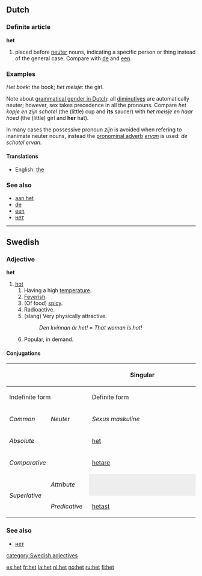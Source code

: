 ==Dutch==
===Definite article===
'''het'''

# placed before [[neuter]] nouns, indicating a specific person or thing instead of the general case. Compare with [[de]] and [[een]].

=== Examples === 

''Het boek'': the book; ''het meisje'': the girl.

Note about [[grammatical gender in Dutch]]: all [[diminutive|diminutives]] are automatically neuter; however, sex takes precedence in all the pronouns. Compare ''het kopje en zijn schotel'' (the (little) cup and '''its''' saucer) with ''het meisje en haar hoed'' (the (little) girl and '''her''' hat).

In many cases the possessive pronoun ''zijn'' is avoided when refering to inanimate neuter nouns, instead the [[pronominal adverb]] ''[[ervan]]'' is used: ''de schotel ervan''.

==== Translations ====
*English: [[the]]

===See also===
*[[aan het]]
*[[de]]
*[[een]]
*[[нет]]<!-- cyrillic homograph -->

----

==Swedish==
===Adjective===
'''het'''

#[[hot]]
## Having a high [[temperature]].
## [[Feverish]].
## (Of food) [[spicy]].
## Radioactive.
## (slang) Very physically attractive.
##: ''Den kvinnan är het!'' = ''That woman is hot!''
## Popular, in demand.

====Conjugations====
{| border=1 cellspacing=0 
|- bgcolor="#FFFFF0" align=center
! rowspan=3 colspan=2 |
! colspan=4 width=400 | Singular
! rowspan=3 width=100 | Plural
|- bgcolor="#FFFFF0" align=center
! colspan=2 width=200 | Indefinite form
! colspan=2 width=200 | Definite form
|- bgcolor="#FFFFF0" align=center
| width=100 | ''Common''
| width=100 | ''Neuter''
| width=100 | ''Sexus maskuline''
| width=100 | ''Other sexus''
|- align=center
| bgcolor="#FFFFF0" colspan=2 width=120 | ''Absolute''
| [[het]]
| [[hett]]
| [[hete]]
| [[heta]]
| [[heta]]
|- align=center
| bgcolor="#FFFFF0" colspan=2 | ''Comparative''
| colspan=7 | [[hetare]]
|- align=center
| bgcolor="#FFFFF0" rowspan=2 width=60 | ''Superlative''
| bgcolor="#FFFFF0" width=60 | ''Attribute''
| colspan=2 style="background:#eeeeee" |  
| [[hetaste]]
| [[hetaste]]
| [[hetaste]]
|- align=center 
| bgcolor="#FFFFF0" width=60 | ''Predicative''
| colspan=5 | [[hetast]]
|}

===See also===
*[[нет]]<!-- cyrillic homograph -->

[[category:Swedish adjectives]]

[[es:het]]
[[fr:het]]
[[la:het]]
[[nl:het]]
[[no:het]]
[[ru:het]]
[[fi:het]]